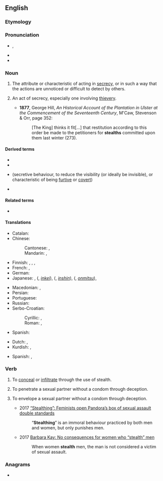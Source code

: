 ==English==
{{wikipedia|dab=stealth}}

===Etymology===
{{suffix|steal|th|lang=en}}

===Pronunciation===
* {{enPR|stĕlth}}, {{IPA|/stɛlθ/|lang=en}}
* {{audio|en-us-stealth.ogg|Audio (US)|lang=en}}
* {{rhymes|ɛlθ|lang=en}}

===Noun===
{{en-noun|~}}

# {{lb|en|uncountable}} The attribute or characteristic of acting in [[secrecy]], or in such a way that the actions are unnoticed or difficult to detect by others.
# {{lb|en|archaic|countable}} An act of secrecy, especially one involving [[thievery]].
#* '''1877''', George Hill, ''An Historical Account of the Plantation in Ulster at the Commencement of the Seventeenth Century'', M'Caw, Stevenson & Orr, page 352:
#*: [The King] thinks it fit[...] that restitution according to this order be made to the petitioners for '''stealths''' committed upon them last winter (273).

====Derived terms====
{{der-top}}
* {{l|en|stealth bomber}}
* {{l|en|stealth fighter}}
{{der-mid}}
* {{l|en|stealth mode}} (secretive behaviour, to reduce the visibility (or ideally be invisible), or characteristic of being [[furtive]] or [[covert]])
* {{l|en|stealthy}}
{{der-bottom}}

====Related terms====
* {{l|en|steal}}

====Translations====
{{trans-top|attribute or characteristic of acting in secrecy}}
* Catalan: {{t|ca|furtivitat|f}}
* Chinese:
*: Cantonese: {{t|yue|隱身|tr=yánsān|sc=Hant}}, {{t|yue|隱形|tr=yányìng|sc=Hant}}
*: Mandarin: {{t+|cmn|隱身|tr=yǐnjuān|sc=Hani}}, {{t+|cmn|隱形|tr=yǐnxíng|sc=Hani}}
* Finnish: {{t+|fi|salamyhkäisyys}}, {{t+|fi|salakähmäisyys}}, {{t|fi|häive-}}, {{t|fi|häivetekniikka}}
* French: {{t+|fr|furtivité|f}}, {{t+|fr|discrétion|f}}
* German: {{t+|de|Heimlichkeit|f}}
* Japanese: {{t|ja|ステルス|tr=suterusu}}, {{l|ja|隱形}} ({{l|ja|いんけい}}, ''[[inkei]]''), {{l|ja|隱身}} ({{l|ja|いんしん}}, ''[[inshin]]''), {{l|ja|隠密}} ({{l|ja|おんみつ}}, ''[[onmitsu]]''), {{t|ja|掩蔽|tr=[[えんぺい]], ''[[enpei]]''|sc=Jpan}}
{{trans-mid}}
* Macedonian: {{t|mk|прикрадување|n|tr=prikradúvanje}}, {{t|mk|потајност|f|tr=pótajnost}}
* Persian: {{t|fa|پنهان‌کار|tr=penhân-kâr|sc=fa-Arab}}
* Portuguese: {{t|pt|furtividade|f}}
* Russian: {{t+|ru|хи́трость|f}}
* Serbo-Croatian:
*: Cyrillic: {{t|sh|потаја|f|sc=Cyrl}}, {{t|sh|притајеност|f|sc=Cyrl}}
*: Roman: {{t+|sh|potaja|f|sc=Latn}}, {{t+|sh|pritajenost|f|sc=Latn}}
* Spanish: {{t+|es|sigilo|m}}
{{trans-bottom}}

{{checktrans-top}}
* Dutch: {{t-check|nl|steels}}, {{t+check|nl|stiekem}}
* Kurdish: {{t+check|ku|dizîkî}}, {{t+check|ku|nehînî}}
{{trans-mid}}
* Spanish: {{t+check|es|cautela}}, {{t+check|es|sigilo}}
{{trans-bottom}}

===Verb===
{{en-verb}}

# {{lb|en|military|computing}} To [[conceal]] or [[infiltrate]] through the use of stealth.
# {{lb|en|slang}} To penetrate a sexual partner without a condom through deception.
# {{lb|en|slang}} To envelope a sexual partner without a condom through deception.
#*2017 [https://www.therebel.media/_stealthing_feminists_open_pandora_s_box_of_sexual_assault_double_standards “Stealthing”: Feminists open Pandora’s box of sexual assault double standards]
#*:“'''Stealthing'''” is an immoral behaviour practiced by both men and women, but only punishes men.
#*2017 [https://www.youtube.com/watch?v=Tcng4ccVlVI&t=185 Barbara Kay: No consequences for women who “stealth” men]
#*:When women '''stealth''' men, the man is not considered a victim of sexual assault.

===Anagrams===
* {{anagrams|en|Haslett|haltest|lasteth|salteth|stethal}}